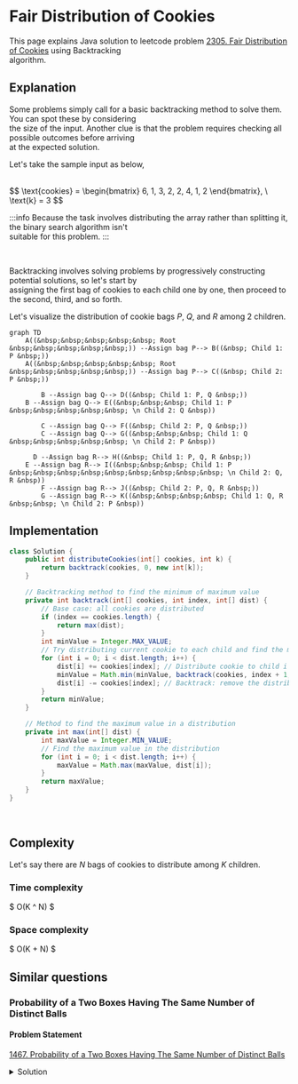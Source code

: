 



#  Fair Distribution of Cookies

This page explains Java solution to leetcode problem [2305. Fair Distribution of Cookies](https://leetcode.com/problems/fair-distribution-of-cookies/description/) using Backtracking \
algorithm.







## Explanation 
Some problems simply call for a basic backtracking method to solve them. You can spot these by considering \
the size of the input. Another clue is that the problem requires checking all possible outcomes before arriving \
at the expected solution.


Let's take the sample input as below,

<br />
$$
\text{cookies} = \begin{bmatrix}
6, 1, 3, 2, 2, 4, 1, 2
\end{bmatrix}, 
\  \text{k} = 3
$$
<br />


:::info
Because the task involves distributing the array rather than splitting it, the binary search algorithm isn't \
suitable for this problem.
:::

<br />

Backtracking involves solving problems by progressively constructing potential solutions, so let's start by \
assigning the first bag of cookies to each child one by one, then proceed to the second, third, and so forth.








Let's visualize the distribution of cookie bags $P$, $Q$, and $R$ among $2$ children.


<div style={{textAlign:"center"}}>

```mermaid
graph TD
    A((&nbsp;&nbsp;&nbsp;&nbsp;&nbsp; Root &nbsp;&nbsp;&nbsp;&nbsp;&nbsp;)) --Assign bag P--> B((&nbsp; Child 1: P &nbsp;))
    A((&nbsp;&nbsp;&nbsp;&nbsp;&nbsp; Root &nbsp;&nbsp;&nbsp;&nbsp;&nbsp;)) --Assign bag P--> C((&nbsp; Child 2: P &nbsp;))

		B --Assign bag Q--> D((&nbsp; Child 1: P, Q &nbsp;))
    B --Assign bag Q--> E((&nbsp;&nbsp;&nbsp; Child 1: P  &nbsp;&nbsp;&nbsp;&nbsp;&nbsp; \n Child 2: Q &nbsp))
		
		C --Assign bag Q--> F((&nbsp; Child 2: P, Q &nbsp;))
		C --Assign bag Q--> G((&nbsp;&nbsp;&nbsp; Child 1: Q  &nbsp;&nbsp;&nbsp;&nbsp;&nbsp; \n Child 2: P &nbsp))

	  D --Assign bag R--> H((&nbsp; Child 1: P, Q, R &nbsp;))
    E --Assign bag R--> I((&nbsp;&nbsp;&nbsp; Child 1: P  &nbsp;&nbsp;&nbsp;&nbsp;&nbsp;&nbsp;&nbsp;&nbsp;&nbsp; \n Child 2: Q, R &nbsp))
		F --Assign bag R--> J((&nbsp; Child 2: P, Q, R &nbsp;))
		G --Assign bag R--> K((&nbsp;&nbsp;&nbsp;&nbsp; Child 1: Q, R &nbsp;&nbsp; \n Child 2: P &nbsp))
```
</div>







## Implementation
<Tabs>
  <TabItem value="Java" label="Java" default>

```java
class Solution {
    public int distributeCookies(int[] cookies, int k) {
        return backtrack(cookies, 0, new int[k]);
    }

    // Backtracking method to find the minimum of maximum value
    private int backtrack(int[] cookies, int index, int[] dist) {
        // Base case: all cookies are distributed
        if (index == cookies.length) {
            return max(dist);
        }
        int minValue = Integer.MAX_VALUE;
        // Try distributing current cookie to each child and find the minimum value
        for (int i = 0; i < dist.length; i++) {
            dist[i] += cookies[index]; // Distribute cookie to child i
            minValue = Math.min(minValue, backtrack(cookies, index + 1, dist));
            dist[i] -= cookies[index]; // Backtrack: remove the distributed cookie
        }
        return minValue;
    }

    // Method to find the maximum value in a distribution
    private int max(int[] dist) {
        int maxValue = Integer.MIN_VALUE;
        // Find the maximum value in the distribution
        for (int i = 0; i < dist.length; i++) {
            maxValue = Math.max(maxValue, dist[i]);
        }
        return maxValue;
    }
}
```
</TabItem>
</Tabs>



<br />








## Complexity 

Let's say there are $N$ bags of cookies to distribute among $K$ children.

### Time complexity 
$
O(K ^ N)
$

### Space complexity
$
O(K + N)
$












## Similar questions

### Probability of a Two Boxes Having The Same Number of Distinct Balls

#### Problem Statement
[1467. Probability of a Two Boxes Having The Same Number of Distinct Balls](https://leetcode.com/problems/probability-of-a-two-boxes-having-the-same-number-of-distinct-balls/description/)


<details>
  <summary>Solution</summary>

<Tabs>
  <TabItem value="Java" label="Java" default>

```java
class Solution {
    double[] factorial = new double[49]; // Array to store factorials

    // Main method to calculate probability
    public double getProbability(int[] balls) {
        int sum = 0;
        // Calculate total number of balls
        for (int i = 0; i < balls.length; i++) {
            sum += balls[i];
        }

        // Calculate factorials for later use
        factorial[0] = 1;
        for (int i = 1; i < 49; i++) {
            factorial[i] = factorial[i - 1] * i;
        }

        double valid = backtrack(balls, 0, 0, 0, 0, 0); // Calculate valid cases
        double total = combinations(sum, sum / 2); // Calculate total combinations

        return valid / total; // Return probability
    }

    // Backtracking method to calculate valid cases
    private double backtrack(int[] balls, int index, int box1Color, int box2Color,
                             int box1Count, int box2Count) {
        if (index == balls.length) {
            // Check if counts and colors match for both boxes
            return box1Count == box2Count && box1Color == box2Color ? 1 : 0;
        } else {
            double res = 0;
            for (int i = 0; i <= balls[index]; i++) {
                double combinations = combinations(balls[index], i);
                res += combinations * backtrack(
                        balls, index + 1,
                        i > 0 ? box1Color + 1 : box1Color,
                        i < balls[index] ? box2Color + 1 : box2Color,
                        box1Count + i,
                        box2Count + (balls[index] - i)
                );
            }
            return res;
        }
    }

    // Method to calculate combinations using factorials
    private double combinations(int n, int r) {
        return factorial[n] / factorial[n - r] / factorial[r];
    }
}
```
</TabItem>
</Tabs>
</details>

